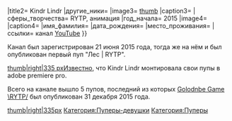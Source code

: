 

{{Инфобокс для пуперов}}
|title2= Kindr Lindr
|другие_ники=
|image3= [[Файл:KindrLindr.png|thumb]]
|caption3=
|сферы_творчества= RYTP, анимация
|год_начала= 2015
|image4=
|caption4=
|имя_фамилия=
|дата_рождения=
|место_проживания=
|ссылки= канал [https://www.youtube.com/channel/UCqBZM4igLsB_mDI9ELcxUeQ YouTube]
}}

Канал был зарегистрирован 21 июня 2015 года, тогда же на нём и был опубликован первый пуп "Лес | RYTP".

[[Файл:Лес RYTP|thumb|right|335 px]]Известно, что Kindr Lindr монтировала свои пупы в adobe premiere pro.

Всего на канале вышло 5 пупов, последний из которых [https://www.youtube.com/watch?v=cdAIGt8ytYY Golodnbe Game \RYTP/] был опубликован 31 декабря 2015 года.



[[Файл:GolodnbIe Game \RYTP-0|thumb|right|335px]]
[[Категория:Пуперы-девушки]]
[[Категория:Пуперы]]